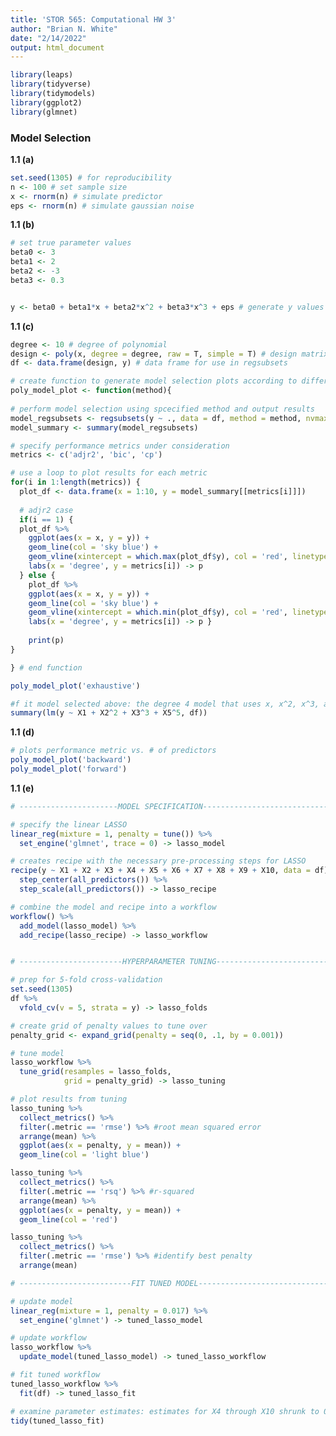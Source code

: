 ```yaml
---
title: 'STOR 565: Computational HW 3'
author: "Brian N. White"
date: "2/14/2022"
output: html_document
---
```


```r
library(leaps)
library(tidyverse)
library(tidymodels)
library(ggplot2)
library(glmnet)
```

### Model Selection

**1.1 (a)**

```r
set.seed(1305) # for reproducibility
n <- 100 # set sample size
x <- rnorm(n) # simulate predictor
eps <- rnorm(n) # simulate gaussian noise
``` 

**1.1 (b)**

```r
# set true parameter values
beta0 <- 3
beta1 <- 2
beta2 <- -3
beta3 <- 0.3


y <- beta0 + beta1*x + beta2*x^2 + beta3*x^3 + eps # generate y values
```

**1.1 (c)**

```r
degree <- 10 # degree of polynomial
design <- poly(x, degree = degree, raw = T, simple = T) # design matrix
df <- data.frame(design, y) # data frame for use in regsubsets

# create function to generate model selection plots according to different search methods
poly_model_plot <- function(method){
 
# perform model selection using spcecified method and output results
model_regsubsets <- regsubsets(y ~ ., data = df, method = method, nvmax = 10)
model_summary <- summary(model_regsubsets) 

# specify performance metrics under consideration
metrics <- c('adjr2', 'bic', 'cp')

# use a loop to plot results for each metric
for(i in 1:length(metrics)) {
  plot_df <- data.frame(x = 1:10, y = model_summary[[metrics[i]]])
  
  # adjr2 case
  if(i == 1) {
  plot_df %>%
    ggplot(aes(x = x, y = y)) +
    geom_line(col = 'sky blue') +
    geom_vline(xintercept = which.max(plot_df$y), col = 'red', linetype = 'dotted') + # adjr2 is maximized
    labs(x = 'degree', y = metrics[i]) -> p
  } else { 
    plot_df %>%
    ggplot(aes(x = x, y = y)) +
    geom_line(col = 'sky blue') +
    geom_vline(xintercept = which.min(plot_df$y), col = 'red', linetype = 'dotted') + # other metrics minimized
    labs(x = 'degree', y = metrics[i]) -> p }
  
    print(p)
}

} # end function

poly_model_plot('exhaustive')

#f it model selected above: the degree 4 model that uses x, x^2, x^3, and x^5 as predictors
summary(lm(y ~ X1 + X2^2 + X3^3 + X5^5, df))
```

**1.1 (d)**

```r
# plots performance metric vs. # of predictors
poly_model_plot('backward')
poly_model_plot('forward')
```
**1.1 (e)**

```r
# ----------------------MODEL SPECIFICATION------------------------------------------

# specify the linear LASSO
linear_reg(mixture = 1, penalty = tune()) %>%
  set_engine('glmnet', trace = 0) -> lasso_model

# creates recipe with the necessary pre-processing steps for LASSO
recipe(y ~ X1 + X2 + X3 + X4 + X5 + X6 + X7 + X8 + X9 + X10, data = df) %>%
  step_center(all_predictors()) %>%
  step_scale(all_predictors()) -> lasso_recipe

# combine the model and recipe into a workflow
workflow() %>%
  add_model(lasso_model) %>%
  add_recipe(lasso_recipe) -> lasso_workflow


# -----------------------HYPERPARAMETER TUNING---------------------------------------

# prep for 5-fold cross-validation
set.seed(1305)
df %>%
  vfold_cv(v = 5, strata = y) -> lasso_folds

# create grid of penalty values to tune over
penalty_grid <- expand_grid(penalty = seq(0, .1, by = 0.001))

# tune model 
lasso_workflow %>%
  tune_grid(resamples = lasso_folds,
            grid = penalty_grid) -> lasso_tuning

# plot results from tuning
lasso_tuning %>%
  collect_metrics() %>%
  filter(.metric == 'rmse') %>% #root mean squared error
  arrange(mean) %>%
  ggplot(aes(x = penalty, y = mean)) +
  geom_line(col = 'light blue')

lasso_tuning %>%
  collect_metrics() %>%
  filter(.metric == 'rsq') %>% #r-squared
  arrange(mean) %>%
  ggplot(aes(x = penalty, y = mean)) +
  geom_line(col = 'red')

lasso_tuning %>%
  collect_metrics() %>%
  filter(.metric == 'rmse') %>% #identify best penalty
  arrange(mean) 

# -------------------------FIT TUNED MODEL-----------------------------------

# update model
linear_reg(mixture = 1, penalty = 0.017) %>%
  set_engine('glmnet') -> tuned_lasso_model

# update workflow
lasso_workflow %>%
  update_model(tuned_lasso_model) -> tuned_lasso_workflow

# fit tuned workflow
tuned_lasso_workflow %>%
  fit(df) -> tuned_lasso_fit

# examine parameter estimates: estimates for X4 through X10 shrunk to 0.
tidy(tuned_lasso_fit)
```

